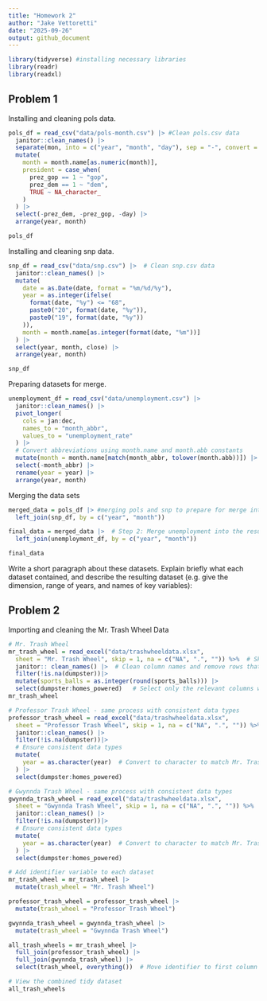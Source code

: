 ```yaml
---
title: "Homework 2"
author: "Jake Vettoretti"
date: "2025-09-26"
output: github_document
---
```


```r
library(tidyverse) #installing necessary libraries
library(readr)
library(readxl)
```

## Problem 1

Installing and cleaning pols data.

```r
pols_df = read_csv("data/pols-month.csv") |> #Clean pols.csv data
  janitor::clean_names() |> 
  separate(mon, into = c("year", "month", "day"), sep = "-", convert = TRUE) |> 
  mutate(
    month = month.name[as.numeric(month)],
    president = case_when(
      prez_gop == 1 ~ "gop",
      prez_dem == 1 ~ "dem",
      TRUE ~ NA_character_
    )
  ) |> 
  select(-prez_dem, -prez_gop, -day) |> 
  arrange(year, month)

pols_df
```

Installing and cleaning snp data.

```r
snp_df = read_csv("data/snp.csv") |>  # Clean snp.csv data
  janitor::clean_names() |>
  mutate(
    date = as.Date(date, format = "%m/%d/%y"),
    year = as.integer(ifelse(
      format(date, "%y") <= "68", 
      paste0("20", format(date, "%y")),
      paste0("19", format(date, "%y"))
    )),
    month = month.name[as.integer(format(date, "%m"))]
  ) |>
  select(year, month, close) |>
  arrange(year, month)

snp_df
```

Preparing datasets for merge.

```r
unemployment_df = read_csv("data/unemployment.csv") |> 
  janitor::clean_names() |> 
  pivot_longer(
    cols = jan:dec,
    names_to = "month_abbr",
    values_to = "unemployment_rate"
  ) |> 
  # Convert abbreviations using month.name and month.abb constants
  mutate(month = month.name[match(month_abbr, tolower(month.abb))]) |> 
  select(-month_abbr) |> 
  rename(year = year) |> 
  arrange(year, month)
```

Merging the data sets

```r
merged_data = pols_df |> #merging pols and snp to prepare for merge into unemployment
  left_join(snp_df, by = c("year", "month"))

final_data = merged_data |>  # Step 2: Merge unemployment into the result  
  left_join(unemployment_df, by = c("year", "month"))

final_data
```

Write a short paragraph about these datasets. Explain briefly what each dataset contained, and describe the resulting dataset (e.g. give the dimension, range of years, and names of key variables):

## Problem 2

Importing and cleaning the Mr. Trash Wheel Data

```r
# Mr. Trash Wheel
mr_trash_wheel = read_excel("data/trashwheeldata.xlsx", 
  sheet = "Mr. Trash Wheel", skip = 1, na = c("NA", ".", "")) %>%  # Skip the first row (metadata/header),
  janitor:: clean_names() |>  # Clean column names and remove rows that don't have dumpster data (NA in dumpster column)
  filter(!is.na(dumpster))|>
  mutate(sports_balls = as.integer(round(sports_balls))) |> 
  select(dumpster:homes_powered)   # Select only the relevant columns with dumpster-specific data
mr_trash_wheel

# Professor Trash Wheel - same process with consistent data types
professor_trash_wheel = read_excel("data/trashwheeldata.xlsx", 
  sheet = "Professor Trash Wheel", skip = 1, na = c("NA", ".", "")) %>%  
  janitor::clean_names() |>  
  filter(!is.na(dumpster))|>
  # Ensure consistent data types
  mutate(
    year = as.character(year)  # Convert to character to match Mr. Trash Wheel
  ) |>
  select(dumpster:homes_powered)

# Gwynnda Trash Wheel - same process with consistent data types
gwynnda_trash_wheel = read_excel("data/trashwheeldata.xlsx", 
  sheet = "Gwynnda Trash Wheel", skip = 1, na = c("NA", ".", "")) %>%  
  janitor::clean_names() |>  
  filter(!is.na(dumpster))|>
  # Ensure consistent data types
  mutate(
    year = as.character(year)  # Convert to character to match Mr. Trash Wheel
  ) |>
  select(dumpster:homes_powered)

# Add identifier variable to each dataset
mr_trash_wheel = mr_trash_wheel |> 
  mutate(trash_wheel = "Mr. Trash Wheel")

professor_trash_wheel = professor_trash_wheel |> 
  mutate(trash_wheel = "Professor Trash Wheel")

gwynnda_trash_wheel = gwynnda_trash_wheel |> 
  mutate(trash_wheel = "Gwynnda Trash Wheel")

all_trash_wheels = mr_trash_wheel |> 
  full_join(professor_trash_wheel) |> 
  full_join(gwynnda_trash_wheel) |> 
  select(trash_wheel, everything())  # Move identifier to first column

# View the combined tidy dataset
all_trash_wheels

```
